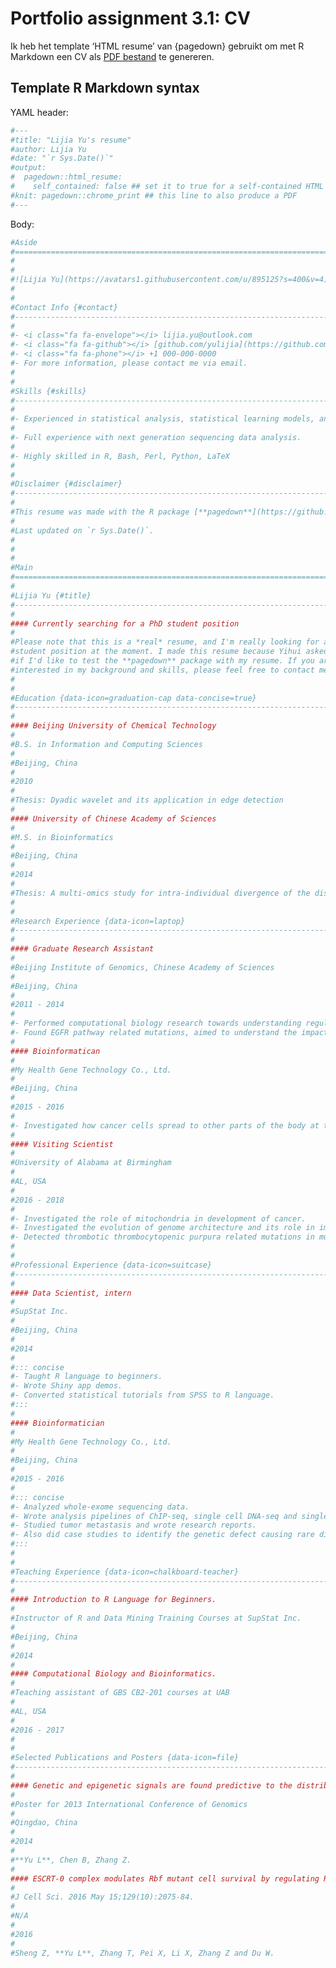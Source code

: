 # Portfolio assignment 3.1: CV

Ik heb het template 'HTML resume' van {pagedown} gebruikt om met R Markdown een CV als [PDF bestand](https://github.com/stephaniedewit/stephaniedewit.github.io/blob/main/test_cv_pagedown.pdf) te genereren.

## Template R Markdown syntax

YAML header: 

```r
#---
#title: "Lijia Yu's resume"
#author: Lijia Yu
#date: "`r Sys.Date()`"
#output:
#  pagedown::html_resume:
#    self_contained: false ## set it to true for a self-contained HTML page but it'll take longer to render
#knit: pagedown::chrome_print ## this line to also produce a PDF
#---
```

Body:

```r
#Aside  
#================================================================================
#
#
#![Lijia Yu](https://avatars1.githubusercontent.com/u/895125?s=400&v=4){width=80%}
#
#
#Contact Info {#contact}
#--------------------------------------------------------------------------------
#
#- <i class="fa fa-envelope"></i> lijia.yu@outlook.com
#- <i class="fa fa-github"></i> [github.com/yulijia](https://github.com/yulijia)
#- <i class="fa fa-phone"></i> +1 000-000-0000
#- For more information, please contact me via email.
#
#
#Skills {#skills}
#--------------------------------------------------------------------------------
#
#- Experienced in statistical analysis, statistical learning models, and optimization methods.
#
#- Full experience with next generation sequencing data analysis.
#
#- Highly skilled in R, Bash, Perl, Python, LaTeX
#
#
#Disclaimer {#disclaimer}
#--------------------------------------------------------------------------------
#
#This resume was made with the R package [**pagedown**](https://github.com/rstudio/pagedown).
#
#Last updated on `r Sys.Date()`.
#
#
#
#Main
#================================================================================
#
#Lijia Yu {#title}
#--------------------------------------------------------------------------------
#
#### Currently searching for a PhD student position
#
#Please note that this is a *real* resume, and I'm really looking for a PhD
#student position at the moment. I made this resume because Yihui asked me
#if I'd like to test the **pagedown** package with my resume. If you are
#interested in my background and skills, please feel free to contact me.
#
#
#Education {data-icon=graduation-cap data-concise=true}
#--------------------------------------------------------------------------------
#
#### Beijing University of Chemical Technology
#
#B.S. in Information and Computing Sciences
#
#Beijing, China
#
#2010
#
#Thesis: Dyadic wavelet and its application in edge detection
#
#### University of Chinese Academy of Sciences
#
#M.S. in Bioinformatics
#
#Beijing, China
#
#2014
#
#Thesis: A multi-omics study for intra-individual divergence of the distributions between mRNA isoforms in mammals
#
#
#Research Experience {data-icon=laptop}
#--------------------------------------------------------------------------------
#
#### Graduate Research Assistant
#
#Beijing Institute of Genomics, Chinese Academy of Sciences
#
#Beijing, China
#
#2011 - 2014
#
#- Performed computational biology research towards understanding regulation of alternative splicing in human and mouse transcriptome.
#- Found EGFR pathway related mutations, aimed to understand the impacts of cancer mutations on EGFR signaling pathway.
#
#### Bioinformatican
#
#My Health Gene Technology Co., Ltd.
#
#Beijing, China
#
#2015 - 2016
#
#- Investigated how cancer cells spread to other parts of the body at the single cell level.
#
#### Visiting Scientist
#
#University of Alabama at Birmingham
#
#AL, USA
#
#2016 - 2018
#
#- Investigated the role of mitochondria in development of cancer.
#- Investigated the evolution of genome architecture and its role in important evolutionary events.
#- Detected thrombotic thrombocytopenic purpura related mutations in mutiple #patients' blood genome.
# 
#
#Professional Experience {data-icon=suitcase}
#--------------------------------------------------------------------------------
#
#### Data Scientist, intern
#
#SupStat Inc.
#
#Beijing, China
#
#2014
#
#::: concise
#- Taught R language to beginners. 
#- Wrote Shiny app demos.
#- Converted statistical tutorials from SPSS to R language.
#:::
#
#### Bioinformatician
#
#My Health Gene Technology Co., Ltd.
#
#Beijing, China
#
#2015 - 2016
#
#::: concise
#- Analyzed whole-exome sequencing data. 
#- Wrote analysis pipelines of ChIP-seq, single cell DNA-seq and single cell #RNA-seq.
#- Studied tumor metastasis and wrote research reports. 
#- Also did case studies to identify the genetic defect causing rare disease.
#:::
#
#
#Teaching Experience {data-icon=chalkboard-teacher}
#--------------------------------------------------------------------------------
#
#### Introduction to R Language for Beginners.
#
#Instructor of R and Data Mining Training Courses at SupStat Inc.
#
#Beijing, China
#
#2014
#
#### Computational Biology and Bioinformatics.
#
#Teaching assistant of GBS CB2-201 courses at UAB
#
#AL, USA
#
#2016 - 2017
#
#
#Selected Publications and Posters {data-icon=file}
#--------------------------------------------------------------------------------
#
#### Genetic and epigenetic signals are found predictive to the distribution of intra-individual divergence of alternative splicing.
#
#Poster for 2013 International Conference of Genomics
#
#Qingdao, China
#
#2014
#
#**Yu L**, Chen B, Zhang Z.
#
#### ESCRT-0 complex modulates Rbf mutant cell survival by regulating Rhomboid endosomal trafficking and EGFR signaling.
#
#J Cell Sci. 2016 May 15;129(10):2075-84.
#
#N/A
#
#2016 
#
#Sheng Z, **Yu L**, Zhang T, Pei X, Li X, Zhang Z and Du W. 
```

